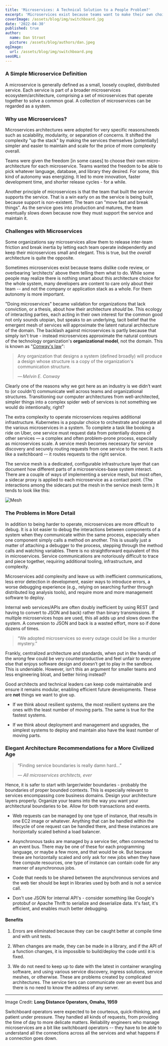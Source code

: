 ```yaml
---
title: 'Microservices: A Technical Solution to a People Problem?'
excerpt: 'Microservices exist because teams want to make their own choices, dislike code review or overbearing ‘architects’ above them, and to a lesser extent want to try different and newer languages. This feels good, but...'
coverImage: /assets/blog/img/switchboard.jpg
date: '2022-04-30'
published: true
author:
  name: Dan Stroot
  picture: /assets/blog/authors/dan.jpeg
ogImage:
  url: /assets/blog/img/switchboard.png
seoURL:
---
```


### A Simple Microservice Definition

A microservice is generally defined as a small, loosely coupled, distributed service. Each service is part of a broader microservices ecosystem/architecture, comprising a set of microservices that operate together to solve a common goal. A collection of microservices can be regarded as a system.

### Why use Microservices?

Microservices architectures were adopted for very specific reasons/needs such as scalability, modularity, or separation of concerns. It shifted the complexity "up the stack" by making the services themselves [potentially] simpler and easier to maintain and scale for the price of more complexity overall.

Teams were given the freedom [in some cases] to choose their own micro-architecture for each microservice. Teams wanted the freedom to be able to pick whatever language, database, and library they desired. For some, this kind of autonomy was energizing. It led to more innovation, faster development time, and shorter release cycles - for a while.

Another principle of microservices is that the team that built the service supports the service. That is a win early on as the service is being built, because support is non-existent. The team can "move fast and break things". As the service goes into production and matures, the team eventually slows down because now they must support the service and maintain it.

### Challenges with Microservices

Some organizations say microservices allow them to release inter-team friction and break inertia by letting each team operate independently and keep their microservices small and elegant. This is true, but the _overall_ architecture is quite the opposite.

Sometimes microservices exist because teams dislike code review, or overbearing ‘architects’ above them telling them what to do. While some people may realize there is nothing smart about this architecture choice for the whole system, many developers are content to care only about their team -- and not the company or application stack as a whole. For them autonomy is more important.

"Doing microservices" became validation for organizations that lack conviction, or a thesis, about how their architecture _should_ be. This ecology of interacting parties, each acting in their own interest for the common good not only sounds utopian, but speaks to an underlying, tacit belief that the emergent mesh of services will approximate the latent natural architecture of the domain. The backlash against microservices is partly because that simply isn't true - instead microservices approximate the natural contours of the technology organization's **organizational model**, not the domain. This is known as "[Conway's law](https://en.m.wikipedia.org/wiki/Conway's_law)":

> Any organization that designs a system (defined broadly) will produce a design whose structure is a copy of the organization's communication structure.
>
> <cite>&mdash; Melvin E. Conway</cite>

Clearly one of the reasons why we got here as an industry is we didn’t want to (or couldn't) communicate well across teams and organizational structures. Transitioning our computer architectures from well-architected, simpler things into a complex spider web of services is not something we would do intentionally, right?

The extra complexity to operate microservices requires additional infrastructure. Kubernetes is a popular choice to orchestrate and operate all the various microservices in a system. To complete a task like booking a ride on Uber, one service must request data from potentially dozens of other services — a complex and often problem-prone process, especially as microservices scale. A service mesh becomes necessary for service discovery and securely routing requests from one service to the next. It acts like a switchboard -- it routes requests to the right service.

The service mesh is a dedicated, configurable infrastructure layer that can document how different parts of a microservices-base system interact. There are a couple of ways of implementing a service mesh, but most often, a sidecar proxy is applied to each microservice as a contact point. (The interactions among the sidecars put the mesh in the service mesh term.) It tends to look like this:

![Mesh](/assets/blog/img/service-mesh-1680.png)

### The Problems in More Detail

In addition to being harder to operate, microservices are more dfficult to debug. It is a lot easier to debug the interactions between components of a system when they communicate within the same process, especially when one component simply calls a method on another. This is usually just a matter of attaching a debugger to the process, stepping through the method calls and watching variables. There is no straightforward equivalent of this in microservices. Service communications are notoriously difficult to trace and piece together, requiring additional tooling, infrastructure, and complexity.

<YouTube link="https://youtu.be/y8OnoxKotPQ" />

Microservices add complexity and leave us with inefficient communications, less error detection in development, easier ways to introduce errors, a worse debugging experience (e.g., relying on searching further through distributed log analysis tools), and require more and more management software to deploy.

Internal web services/APIs are often doubly inefficient by using REST (and having to convert to JSON and back) rather than binary transmissions. If multiple microservices hops are used, this all adds up and slows down the system. A conversion to JSON and back is a wasted effort, more so if done dozens of times.

> “We adopted microservices so every outage could be like a murder mystery.”

Frankly, centralized architecture and standards, when put in the hands of the _wrong_ few could be very counterproductive and feel unfair to everyone else that enjoys software design and doesn’t get to play in the sandbox. This is undeniable. However, isn’t this an argument for smaller teams and less engineering bloat, and better hiring instead?

Good architects and technical leaders can keep code maintainable and ensure it remains modular, enabling efficient future developments. These are **not** things we want to give up.

- If we think about resilient systems, the most resilient systems are the ones with the least number of moving parts. The same is true for the fastest systems.

- If we think about deployment and management and upgrades, the simplest systems to deploy and maintain also have the least number of moving parts.

### Elegant Architecture Recommendations for a More Civilized Age

> “Finding service boundaries is really damn hard…”
>
> <cite>&mdash; All microservices architects, ever</cite>

Hence, it is safer to start with larger/wider boundaries - probably the boundaries of proper bounded contexts. This is especially relevant to services encompassing core business domains. Design your architecture layers properly. Organize your teams into the way you want your architectural boundaries to be. Allow for both transactions and events.

- Web requests can be managed by one type of instance, that results in one EC2 image or whatever. Anything that can be handled within the lifecycle of one request can be handled there, and these instances are horizontally scaled behind a load balancer.

- Asynchronous tasks are managed by a service tier, often connected to an event bus. There may be one of these for each programming language, or maybe a few more, and that would be ok. But because these are horizontally scaled and only ask for new jobs when they have free compute resources, one type of instance can contain code for any manner of asynchronous jobs.

- Code that needs to be shared between the asynchronous services and the web tier should be kept in libraries used by both and is not a service call.

- Don't use JSON for internal API's - consider something like Google's protobuf or Apache Thrift to serialize and deserialize data. It's fast, it's efficient, and enables much better debugging.

#### Benefits

1. Errors are eliminated because they can be caught better at compile time and with unit tests.

2. When changes are made, they can be made in a library, and if the API of a function changes, it is impossible to build/deploy the code until it is fixed.

3. We do not need to keep up to date with the latest in container wrangling software, and using various service discovery, ingress solutions, service meshes, or otherwise. These are problems created by complicated architectures. The service tiers can communicate over an event bus and there is no need to know the address of any server.

---

Image Credit: **Long Distance Operators, Omaha, 1959**

<span className="text-sm">
  Switchboard operators were expected to be courteous, quick-thinking, and
  patient under pressure. They handled all kinds of requests, from providing the
  time of day to more delicate matters. Reliability engineers who manage
  microservices are a bit like switchboard operators -- they have to be able to
  understand all the connections across all the services and what happens if a
  connection goes down.
</span>
